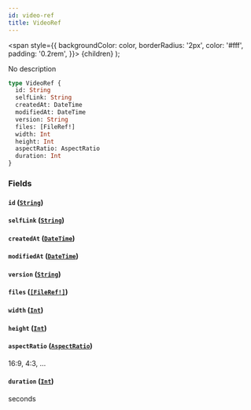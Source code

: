 ```yaml
---
id: video-ref
title: VideoRef
---
```


<span
style={{
      backgroundColor: color,
      borderRadius: '2px',
      color: '#fff',
      padding: '0.2rem',
    }}>
{children}
</span>
);

No description

```graphql
type VideoRef {
  id: String
  selfLink: String
  createdAt: DateTime
  modifiedAt: DateTime
  version: String
  files: [FileRef!]
  width: Int
  height: Int
  aspectRatio: AspectRatio
  duration: Int
}
```

### Fields

#### `id` ([`String`](/docs/schema/scalars/string))

#### `selfLink` ([`String`](/docs/schema/scalars/string))

#### `createdAt` ([`DateTime`](/docs/schema/scalars/date-time))

#### `modifiedAt` ([`DateTime`](/docs/schema/scalars/date-time))

#### `version` ([`String`](/docs/schema/scalars/string))

#### `files` ([`[FileRef!]`](/docs/schema/inputs/file-ref))

#### `width` ([`Int`](/docs/schema/scalars/int))

#### `height` ([`Int`](/docs/schema/scalars/int))

#### `aspectRatio` ([`AspectRatio`](/docs/schema/enums/aspect-ratio))

16:9, 4:3, ...

#### `duration` ([`Int`](/docs/schema/scalars/int))

seconds

